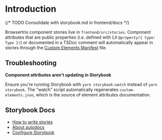 
<Meta title="Introduction" />

# Introduction

{/* TODO Consolidate with storybook.md in frontend/docs */}

Browsertrix component stories live in `frontend/src/stories`. Component
attributes that are public properties (i.e. defined with Lit
`@property({ type: Type })`) or documented in a TSDoc comment will automatically
appear in stories through the
[Custom Elements Manifest](https://custom-elements-manifest.open-wc.org/analyzer/getting-started/)
file.

## Troubleshooting

**Component attributes aren't updating in Storybook**

Ensure you're running Storybook with `yarn storybook:watch` instead of
`yarn storybook`. The "watch" script automatically regenerates
`custom-elements.json`, which is the source of element attributes documentation.

## Storybook Docs

- [How to write stories](https://storybook.js.org/docs/writing-stories/?renderer=web-components)
- [About autodocs](https://storybook.js.org/docs/writing-docs/autodocs/?renderer=web-components)
- [Configure Storybook](https://storybook.js.org/docs/configure/?renderer=web-components)
